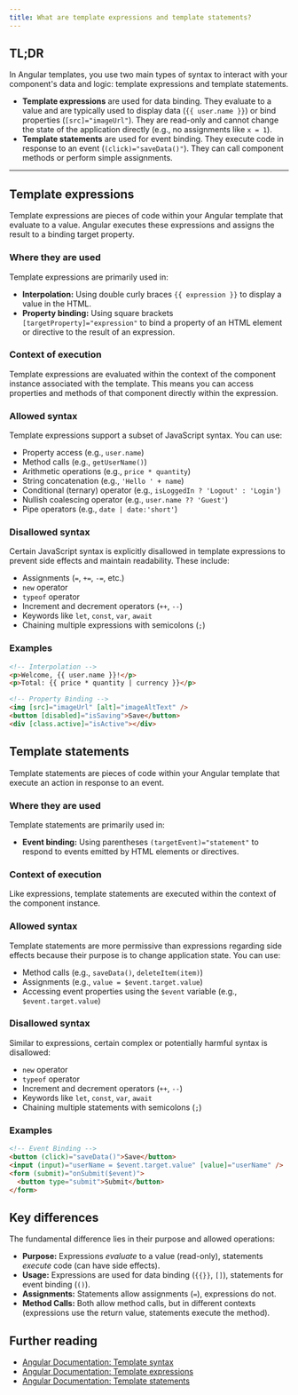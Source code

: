 ```yaml
---
title: What are template expressions and template statements?
---
```


## TL;DR

In Angular templates, you use two main types of syntax to interact with your component's data and logic: template expressions and template statements.

- **Template expressions** are used for data binding. They evaluate to a value and are typically used to display data (`{{ user.name }}`) or bind properties (`[src]="imageUrl"`). They are read-only and cannot change the state of the application directly (e.g., no assignments like `x = 1`).
- **Template statements** are used for event binding. They execute code in response to an event (`(click)="saveData()"`). They can call component methods or perform simple assignments.

---

## Template expressions

Template expressions are pieces of code within your Angular template that evaluate to a value. Angular executes these expressions and assigns the result to a binding target property.

### Where they are used

Template expressions are primarily used in:

- **Interpolation:** Using double curly braces `{{ expression }}` to display a value in the HTML.
- **Property binding:** Using square brackets `[targetProperty]="expression"` to bind a property of an HTML element or directive to the result of an expression.

### Context of execution

Template expressions are evaluated within the context of the component instance associated with the template. This means you can access properties and methods of that component directly within the expression.

### Allowed syntax

Template expressions support a subset of JavaScript syntax. You can use:

- Property access (e.g., `user.name`)
- Method calls (e.g., `getUserName()`)
- Arithmetic operations (e.g., `price * quantity`)
- String concatenation (e.g., `'Hello ' + name`)
- Conditional (ternary) operator (e.g., `isLoggedIn ? 'Logout' : 'Login'`)
- Nullish coalescing operator (e.g., `user.name ?? 'Guest'`)
- Pipe operators (e.g., `date | date:'short'`)

### Disallowed syntax

Certain JavaScript syntax is explicitly disallowed in template expressions to prevent side effects and maintain readability. These include:

- Assignments (`=`, `+=`, `-=`, etc.)
- `new` operator
- `typeof` operator
- Increment and decrement operators (`++`, `--`)
- Keywords like `let`, `const`, `var`, `await`
- Chaining multiple expressions with semicolons (`;`)

### Examples

```html
<!-- Interpolation -->
<p>Welcome, {{ user.name }}!</p>
<p>Total: {{ price * quantity | currency }}</p>

<!-- Property Binding -->
<img [src]="imageUrl" [alt]="imageAltText" />
<button [disabled]="isSaving">Save</button>
<div [class.active]="isActive"></div>
```

## Template statements

Template statements are pieces of code within your Angular template that execute an action in response to an event.

### Where they are used

Template statements are primarily used in:

- **Event binding:** Using parentheses `(targetEvent)="statement"` to respond to events emitted by HTML elements or directives.

### Context of execution

Like expressions, template statements are executed within the context of the component instance.

### Allowed syntax

Template statements are more permissive than expressions regarding side effects because their purpose is to change application state. You can use:

- Method calls (e.g., `saveData()`, `deleteItem(item)`)
- Assignments (e.g., `value = $event.target.value`)
- Accessing event properties using the `$event` variable (e.g., `$event.target.value`)

### Disallowed syntax

Similar to expressions, certain complex or potentially harmful syntax is disallowed:

- `new` operator
- `typeof` operator
- Increment and decrement operators (`++`, `--`)
- Keywords like `let`, `const`, `var`, `await`
- Chaining multiple statements with semicolons (`;`)

### Examples

```html
<!-- Event Binding -->
<button (click)="saveData()">Save</button>
<input (input)="userName = $event.target.value" [value]="userName" />
<form (submit)="onSubmit($event)">
  <button type="submit">Submit</button>
</form>
```

## Key differences

The fundamental difference lies in their purpose and allowed operations:

- **Purpose:** Expressions _evaluate_ to a value (read-only), statements _execute_ code (can have side effects).
- **Usage:** Expressions are used for data binding (`{{}}`, `[]`), statements for event binding (`()`).
- **Assignments:** Statements allow assignments (`=`), expressions do not.
- **Method Calls:** Both allow method calls, but in different contexts (expressions use the return value, statements execute the method).

## Further reading

- [Angular Documentation: Template syntax](https://angular.dev/guide/templates/syntax)
- [Angular Documentation: Template expressions](https://angular.dev/guide/templates/expressions)
- [Angular Documentation: Template statements](https://angular.dev/guide/templates/statements)

